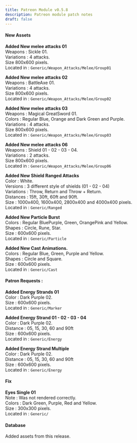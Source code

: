 ```yaml
---
title: Patreon Module v0.5.8
description: Patreon module patch notes
draft: false
---
```


#### New Assets

**Added New melee attacks 01**  
Weapons : Sickle 01.  
Variations : 4 attacks.  
Size 800x600 pixels.  
Located in : ``Generic/Weapon_Attacks/Melee/Group01``

**Added New melee attacks 02**  
Weapons : BattleAxe 01.  
Variations : 4 attacks.  
Size 800x600 pixels.  
Located in : ``Generic/Weapon_Attacks/Melee/Group02``

**Added New melee attacks 03**  
Weapons : Magical GreatSword 01.  
Colors : Regular Blue, Orange and Dark Green and Purple.  
Variations : 4 attacks.  
Size 800x600 pixels.  
Located in : ``Generic/Weapon_Attacks/Melee/Group03``

**Added New melee attacks 06**  
Weapons : Shield 01 - 02 - 03 - 04.  
Variations : 2 attacks.  
Size 800x600 pixels.  
Located in : ``Generic/Weapon_Attacks/Melee/Group06``

**Added New Shield Ranged Attacks**  
Color : White.  
Versions : 3 different style of shields (01 - 02 - 04)  
Variations : Throw, Return and Throw + Return.   
Distances : 15ft, 30ft, 60ft and 90ft.  
Size : 1000x400, 1600x400, 2800x400 and 4000x400 pixels.  
Located in : ``Generic/Ranged``

**Added New Particle Burst**  
Colors : Regular BluePurple, Green, OrangePink and Yellow.  
Shapes : Circle, Rune, Star.  
Size : 600x600 pixels.  
Located in : ``Generic/Particle``

**Added New Cast Animations.**  
Colors : Regular Blue, Green, Purple and Yellow.  
Shapes : Circle and Square.  
Size : 600x600 pixels.  
Located in : ``Generic/Cast``

#### Patron Requests :

**Added Energy Strands 01**  
Color : Dark Purple 02.  
Size : 600x600 pixels.  
Located in : ``Generic/Marker``

**Added Energy Strand 01 - 02 - 03 - 04**  
Color : Dark Purple 02.  
Distance : 05, 15, 30, 60 and 90ft  
Size : 600x600 pixels.  
Located in : ``Generic/Energy``

**Added Energy Strand Multiple**  
Color : Dark Purple 02.  
Distance : 05, 15, 30, 60 and 90ft  
Size : 600x600 pixels.  
Located in : ``Generic/Energy``

#### Fix

**Eyes Single 01**  
Note : Was not rendered correctly.  
Colors : Dark Green, Purple, Red and Yellow.  
Size : 300x300 pixels.  
Located in : ``Generic/``

#### Database

Added assets from this release.



